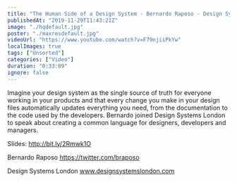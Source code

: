 ```yaml
---
title: "The Human Side of a Design System - Bernardo Raposo - Design Systems London 2019"
publishedAt: "2019-11-29T11:43:21Z"
image: "./hqdefault.jpg"
poster: "./maxresdefault.jpg"
videoUrl: "https://www.youtube.com/watch?v=F79njiiPkYw"
localImages: true
tags: ["Unsorted"]
categories: ["Video"]
duration: "0:33:09"
ignore: false
---
```


Imagine your design system as the single source of truth for everyone working in your products and that every change you make in your design files automatically updates everything you need, from the documentation to the code used by the developers. Bernardo joined Design Systems London to speak about creating a common language for designers, developers and managers.

Slides: http://bit.ly/2Rmwk1O

Bernardo Raposo
https://twitter.com/braposo

Design Systems London
www.designsystemslondon.com
